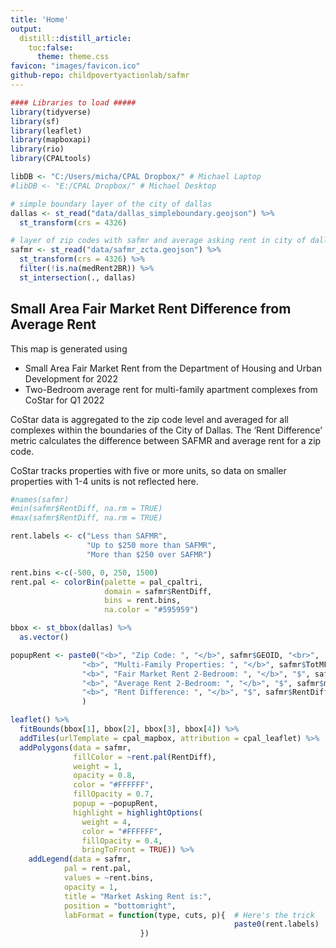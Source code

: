 ```yaml
---
title: 'Home'
output:
  distill::distill_article:
    toc:false:
      theme: theme.css
favicon: "images/favicon.ico"
github-repo: childpovertyactionlab/safmr
---
```


```r
#### Libraries to load #####
library(tidyverse)
library(sf)
library(leaflet)
library(mapboxapi)
library(rio)
library(CPALtools)

libDB <- "C:/Users/micha/CPAL Dropbox/" # Michael Laptop
#libDB <- "E:/CPAL Dropbox/" # Michael Desktop

```

```r
# simple boundary layer of the city of dallas
dallas <- st_read("data/dallas_simpleboundary.geojson") %>%
  st_transform(crs = 4326)

# layer of zip codes with safmr and average asking rent in city of dallas
safmr <- st_read("data/safmr_zcta.geojson") %>%
  st_transform(crs = 4326) %>%
  filter(!is.na(medRent2BR)) %>%
  st_intersection(., dallas)
```

## Small Area Fair Market Rent Difference from Average Rent

This map is generated using 

* Small Area Fair Market Rent from the Department of Housing and Urban Development for 2022
* Two-Bedroom average rent for multi-family apartment complexes from CoStar for Q1 2022

CoStar data is aggregated to the zip code level and averaged for all complexes within the boundaries of the City of Dallas.
The 'Rent Difference' metric calculates the difference between SAFMR and average rent for a zip code.

CoStar tracks properties with five or more units, so data on smaller properties with 1-4 units is not reflected here.

```r
#names(safmr)
#min(safmr$RentDiff, na.rm = TRUE)
#max(safmr$RentDiff, na.rm = TRUE)

rent.labels <- c("Less than SAFMR",
                 "Up to $250 more than SAFMR",
                 "More than $250 over SAFMR")

rent.bins <-c(-500, 0, 250, 1500)
rent.pal <- colorBin(palette = pal_cpaltri, 
                     domain = safmr$RentDiff, 
                     bins = rent.bins, 
                     na.color = "#595959")

bbox <- st_bbox(dallas) %>%
  as.vector()

popupRent <- paste0("<b>", "Zip Code: ", "</b>", safmr$GEOID, "<br>",
                "<b>", "Multi-Family Properties: ", "</b>", safmr$TotMF, "<br>",
                "<b>", "Fair Market Rent 2-Bedroom: ", "</b>", "$", safmr$FairMrkt2BR, "<br>",
                "<b>", "Average Rent 2-Bedroom: ", "</b>", "$", safmr$medRent2BR, "<br>",
                "<b>", "Rent Difference: ", "</b>", "$", safmr$RentDiff, "<br>"
                )

leaflet() %>%
  fitBounds(bbox[1], bbox[2], bbox[3], bbox[4]) %>%
  addTiles(urlTemplate = cpal_mapbox, attribution = cpal_leaflet) %>%
  addPolygons(data = safmr,
              fillColor = ~rent.pal(RentDiff),
              weight = 1,
              opacity = 0.8,
              color = "#FFFFFF",
              fillOpacity = 0.7,
              popup = ~popupRent,
              highlight = highlightOptions(
                weight = 4,
                color = "#FFFFFF",
                fillOpacity = 0.4,
                bringToFront = TRUE)) %>%
    addLegend(data = safmr,
            pal = rent.pal, 
            values = ~rent.bins, 
            opacity = 1, 
            title = "Market Asking Rent is:",
            position = "bottomright",
            labFormat = function(type, cuts, p){  # Here's the trick
                                                  paste0(rent.labels)
                             })
```